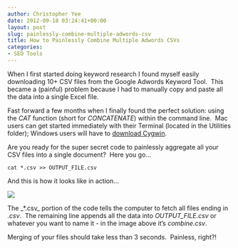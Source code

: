 ```yaml
---
author: Christopher Yee
date: 2012-09-18 03:24:41+00:00
layout: post
slug: painlessly-combine-multiple-adwords-csv
title: How to Painlessly Combine Multiple Adwords CSVs
categories:
- SEO Tools
---
```


When I first started doing keyword research I found myself easily downloading 10+ CSV files from the Google Adwords Keyword Tool.  This became a (painful) problem because I had to manually copy and paste all the data into a single Excel file.

Fast forward a few months when I finally found the perfect solution: using the _CAT_ function (short for _CONCATENATE_) within the command line.  Mac users can get started immediately with their Terminal (located in the Utilities folder); Windows users will have to [download Cygwin](http://cygwin.com/install.html).

Are you ready for the super secret code to painlessly aggregate all your CSV files into a single document?  Here you go...

    
    cat *.csv >> OUTPUT_FILE.csv


And this is how it looks like in action...


![](/images/cat_final.png)


The _*.csv_ portion of the code tells the computer to fetch all files ending in _.csv_.  The remaining line appends all the data into _OUTPUT_FILE.csv_ or whatever you want to name it - in the image above it's _combine.csv_.

Merging of your files should take less than 3 seconds.  Painless, right?!
